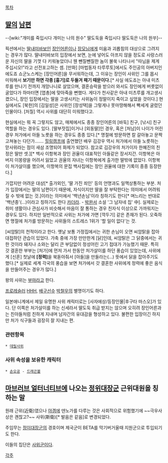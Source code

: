 [[목차]]
== [[딸]]의 [[남편]] ==
--[wiki:"개미를 죽입시다 개미는 나의 원수" 딸도둑을 죽입시다 딸도둑은 나의 원쑤]-- 

픽션에서는 [[딸내미바보]]인 [[장인어른]]이나 [[장모님]]에게 미움과 괴롭힘의 대상으로 그려지는 경우가 많다. 딸내미바보의 입장에서 보면, 눈에 넣어도 아프지 않을 정도로 사랑스러운 자신의 딸을 기껏 다 키워놓았더니 웬 뺀질뺀질한 놈이 불쑥 나타나서 "따님을 제게 주십시오!"라고 선전포고하는 셈. [만화] [마법동자 타루루토]에서도 주인공의 아버지인 에도죠 쇼군노스케는 [장인어른]을 무서워하는데, 그 이유는 장인이 사위인 그를 몹시 미워해서 '''보기만 하면 각종 [흉기]로 두들겨 패기 때문이다.'''[* 사실 에도죠는 아내 미츠루를 만나기 전까지 개망나니로 살았으며, 결혼승락을 받으러 와서도 장인에게 버릇없이 굴었다가 하마터면 [엽총]에 맞아죽을 뻔했다. 게다가 천사같은 아내 미츠루를 개고생시켰으니, 장인 입장에서는 딸을 고생시키는 사위놈이 정말이지 죽이고 싶었을 것이다.] 현실에서도 [북한]의 [김일성]은 사위인 [장성택]을 그렇게나 못마땅해해서 빡세게 굴렸던 인물이다. [처칠] 역시 사위를 대단히 미워했다고.

현실에서는 뭐 꼭 그렇지도 않고, 매체에서도 종종 장인어른의 [바둑] 친구, [낚시] 친구 역할을 하는 경우도 있다. [딸부잣집]이거나 [외동딸]인 경우, 혹은 [처남]이 나이가 어린 경우 처가에서 아들 노릇을 하는 경우도 종종 있다.[* 명절에 방문하면 칼 갈아놓고 문짝 고쳐놓는 다던가……. [[힐링캠프]]에 출연했던 배우 김강우 역시 처가에서 아들 노릇하는 맏사위라는 점이 새삼 조명되어 화제가 되었다. 참고로 김강우의 처가이자 한혜진의 친정은 딸만 셋.][* 백사 이항복과 장인 권율이 대표적인 아들같은 장서지간. 이항복은 아버지 이몽량을 어려서 잃었고 권율의 자녀는 이항복에게 출가한 딸밖에 없었다. 이항복이 처가살이를 했으며, 이항복의 문집 백사집에는 장인 권율에 대한 기록이 종종 등장한다.]

가깝지만 어려운 대상[* 출가외인, '딸 가진 죄인' 등의 언명과도 일맥상통하는 부분. 처가 입장에서는 딸의 남편이기 때문에, 자식이지만 딸을 잘 부탁한다는 의미에서 어려워질 수 밖에 없는 것.]이라는 의미에서 '백년손님'이라 칭하기도 한다[* 며느리는 반대로 '백년종'(...)이라고 칭하기도 한다 [[카더라]].  - [[박완서]] 소설 '그 남자네 집' 中]. 실제로는 취미 생활이나 관심사가 비슷해서 마음이 잘 통하는 경우 친자식 이상으로 가까워지는 경우도 있다. 하지만 일반적으로 사위는 처가에 가면 [깍두기] 같은 존재가 된다. 오죽하면 명절에 처가를 방문하는 사위들의 스트레스 1위가 '할 일이 없다'는 것. 

[씨암탉]의 천적이라고 한다. 옛날 보통 가정집에서는 귀한 손님이 오면 씨암탉을 잡아 대접하던 관습이 있었다. 가축 중에 가장 만만한게 [닭]인데, 씨암탉은 그 닭중에서는 귀한 것이라 돼지나 소와는 달리 큰 부담없이 정성어린 고기 접대가 가능했기 때문. 특히 갓 결혼한 부부는 [처가]에 먼저 가서 한동안 처가살이를 하던 풍습이 있었는데, 사위에게 [신혼] 첫날에 '''[정력]'''을 북돋아줘서 [아들]을 만들라는(...) 뜻에서 닭을 잡아주기도 했다.[* 실제로 세계 각국의 풍습을 보면 처가에서 갓 결혼한 사위에게 정력에 좋은 음식을 만들어주는 경우가 많다.]

왕의 사위는 [[부마]]라고 한다. 

[[프로레슬러]] [[HHH]], [[배구]]선수 [[박철우]]의 별명이기도 하다.

일본애니계에서 제일 유명한 사위 캐릭터로는 [사자에상/등장인물|후구타 마스오]가 있다. 단 이쪽은 처가살이를 하는 신세라서 딸도둑 취급 받지는 않으며 오히려 장인어른과는 친아들처럼 친하게 지내며 남자간의 유대감을 형성하고 있다. 불편한 입장이긴 하지만 처가 식구들과 굉장히 잘 지내는 편.
=== 관련항목 ===
 * [[데릴사위]]

=== 사위 속성을 보유한 캐릭터 ===
 * [[손오공(드래곤볼)|손오공]] - [[드래곤볼]]
== [[마브러브 얼터너티브]]에 나오는 [[정위대장군]] 근위대원을 칭하는 말 ==
원래 근위(近衛)였으나 [[야겜]]에 덴노가를 다루는 것은 사회적으로 위험했기에 ~~극우사상은 괜찮고?~~ 사위(斯衛)[* 발음은 같음]로 변경되었다.

주임무는 [[정이대장군]]의 경호이며 제국군이 BETA를 막기버거울때 지원군으로 투입되기도 한다.

이들의 집단은 [[사위군]]이다.


[[각주]]
